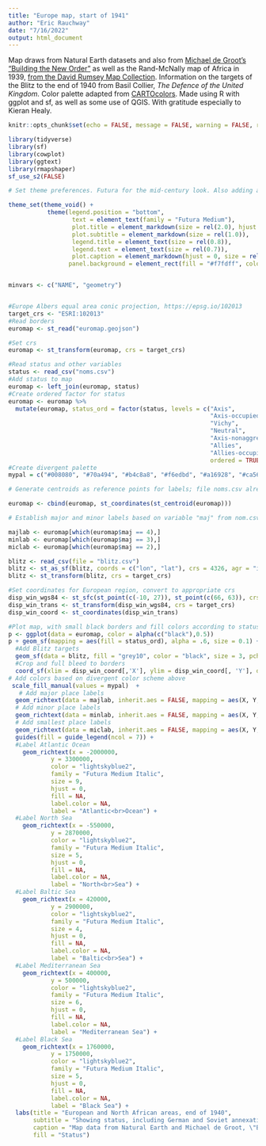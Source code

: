 ```yaml
---
title: "Europe map, start of 1941"
author: "Eric Rauchway"
date: "7/16/2022"
output: html_document
---
```


Map draws from Natural Earth datasets and also from [Michael de Groot's "Building the New Order"](https://web.archive.org/web/20151010143948/https://web.stanford.edu/group/spatialhistory/cgi-bin/site/pub.php?id=51) as well as the Rand-McNally map of Africa in 1939, [from the David Rumsey Map Collection](https://www.davidrumsey.com/luna/servlet/detail/RUMSEY~8~1~247218~5515276:Rand-McNally-Popular-map-Africa?sort=Pub_List_No_InitialSort%2CPub_Date%2CPub_List_No%2CSeries_No&qvq=w4s:/what%2FAtlas%2BMap%2Fwhere%2FAfrica%2Fwhen%2F1939;q:africa;sort:Pub_List_No_InitialSort%2CPub_Date%2CPub_List_No%2CSeries_No;lc:RUMSEY~8~1&mi=0&trs=1#). Information on the targets of the Blitz to the end of 1940 from Basil Collier, _The Defence of the United Kingdom._ Color palette adapted from [CARTOcolors](https://carto.com/carto-colors/). Made using R with ggplot and sf, as well as some use of QGIS. With gratitude especially to Kieran Healy.

```r
knitr::opts_chunk$set(echo = FALSE, message = FALSE, warning = FALSE, results = "hide")

library(tidyverse)
library(sf)
library(cowplot)
library(ggtext)
library(rmapshaper)
sf_use_s2(FALSE)

# Set theme preferences. Futura for the mid-century look. Also adding a light blue panel background.

theme_set(theme_void() +
           theme(legend.position = "bottom",
                  text = element_text(family = "Futura Medium"),
                  plot.title = element_markdown(size = rel(2.0), hjust = 0, vjust = -10),
                  plot.subtitle = element_markdown(size = rel(1.0)),
                  legend.title = element_text(size = rel(0.8)),
                  legend.text = element_text(size = rel(0.7)),
                  plot.caption = element_markdown(hjust = 0, size = rel(0.5)),
                 panel.background = element_rect(fill = "#f7fdff", color = "#f7fdff")))


minvars <- c("NAME", "geometry")


#Europe Albers equal area conic projection, https://epsg.io/102013
target_crs <- "ESRI:102013"
#Read borders
euromap <- st_read("euromap.geojson")
```

```r
#Set crs
euromap <- st_transform(euromap, crs = target_crs)

#Read status and other variables
status <- read_csv("noms.csv")
#Add status to map
euromap <- left_join(euromap, status)
#Create ordered factor for status
euromap <- euromap %>%
  mutate(euromap, status_ord = factor(status, levels = c("Axis",
                                                         "Axis-occupied",
                                                         "Vichy",
                                                         "Neutral",
                                                         "Axis-nonaggressor",
                                                         "Allies",
                                                         "Allies-occupied",
                                                         ordered = TRUE)))
#Create divergent palette
mypal = c("#008080", "#70a494", "#b4c8a8", "#f6edbd", "#a16928", "#ca562c", "#edbb8a")

# Generate centroids as reference points for labels; file noms.csv already contains x and y adjustments for labels relative to these centroids

euromap <- cbind(euromap, st_coordinates(st_centroid(euromap)))

# Establish major and minor labels based on variable "maj" from nom.csv

majlab <- euromap[which(euromap$maj == 4),]
minlab <- euromap[which(euromap$maj == 3),]
miclab <- euromap[which(euromap$maj == 2),]

blitz <- read_csv(file = "blitz.csv")
blitz <- st_as_sf(blitz, coords = c("lon", "lat"), crs = 4326, agr = "identity")
blitz <- st_transform(blitz, crs = target_crs)

```

```r


#Set coordinates for European region, convert to appropriate crs
disp_win_wgs84 <- st_sfc(st_point(c(-10, 27)), st_point(c(66, 63)), crs = 4326)
disp_win_trans <- st_transform(disp_win_wgs84, crs = target_crs)
disp_win_coord <- st_coordinates(disp_win_trans)

#Plot map, with small black borders and fill colors according to status of territory
p <- ggplot(data = euromap, color = alpha(c("black"),0.5))
p + geom_sf(mapping = aes(fill = status_ord), alpha = .6, size = 0.1) +
  #Add Blitz targets
  geom_sf(data = blitz, fill = "grey10", color = "black", size = 3, pch = 10) +
  #Crop and full bleed to borders
  coord_sf(xlim = disp_win_coord[,'X'], ylim = disp_win_coord[, 'Y'], datum = target_crs, expand = FALSE) +
# Add colors based on divergent color scheme above
 scale_fill_manual(values = mypal)  +
   # Add major place labels
  geom_richtext(data = majlab, inherit.aes = FALSE, mapping = aes(X, Y, label = mylabels), family = "Futura Medium", size = 7, fill = NA, label.color = NA, nudge_x = majlab$nx, nudge_y = majlab$ny, na.rm = TRUE) +
  # Add minor place labels
  geom_richtext(data = minlab, inherit.aes = FALSE, mapping = aes(X, Y, label = mylabels), family = "Futura Medium", size = 5, fill = NA, label.color = NA, nudge_x = minlab$nx, nudge_y = minlab$ny, na.rm = TRUE) +
  # Add smallest place labels
  geom_richtext(data = miclab, inherit.aes = FALSE, mapping = aes(X, Y, label = mylabels), family = "Futura Medium", size = 3, fill = NA, label.color = NA, nudge_x = miclab$nx, nudge_y = miclab$ny, na.rm = TRUE) +
  guides(fill = guide_legend(ncol = 7)) +
  #Label Atlantic Ocean
    geom_richtext(x = -2000000,
            y = 3300000,
            color = "lightskyblue2",
            family = "Futura Medium Italic",
            size = 9,
            hjust = 0,
            fill = NA,
            label.color = NA,
            label = "Atlantic<br>Ocean") +
  #Label North Sea
    geom_richtext(x = -550000,
            y = 2870000,
            color = "lightskyblue2",
            family = "Futura Medium Italic",
            size = 5,
            hjust = 0,
            fill = NA,
            label.color = NA,
            label = "North<br>Sea") +
  #Label Baltic Sea
    geom_richtext(x = 420000,
            y = 2900000,
            color = "lightskyblue2",
            family = "Futura Medium Italic",
            size = 4,
            hjust = 0,
            fill = NA,
            label.color = NA,
            label = "Baltic<br>Sea") +
  #Label Mediterranean Sea
    geom_richtext(x = 400000,
            y = 500000,
            color = "lightskyblue2",
            family = "Futura Medium Italic",
            size = 6,
            hjust = 0,
            fill = NA,
            label.color = NA,
            label = "Mediterranean Sea") +
  #Label Black Sea
    geom_richtext(x = 1760000,
            y = 1750000,
            color = "lightskyblue2",
            family = "Futura Medium Italic",
            size = 5,
            hjust = 0,
            fill = NA,
            label.color = NA,
            label = "Black Sea") +
  labs(title = "European and North African areas, end of 1940",
       subtitle = "Showing status, including German and Soviet annexations since 1938; points in the UK show major targets of the Blitz",
       caption = "Map data from Natural Earth and Michael de Groot, \"Building the New Order: 1938--1945,\" Stanford Spatial History Lab (2010); Blitz data from Basil Collier, _The Defence of the United Kingdom_, appendix XXX. Made using R with ggplot and sf, as well as some use of QGIS. With gratitude especially to Kieran Healy.",
       fill = "Status")
```
